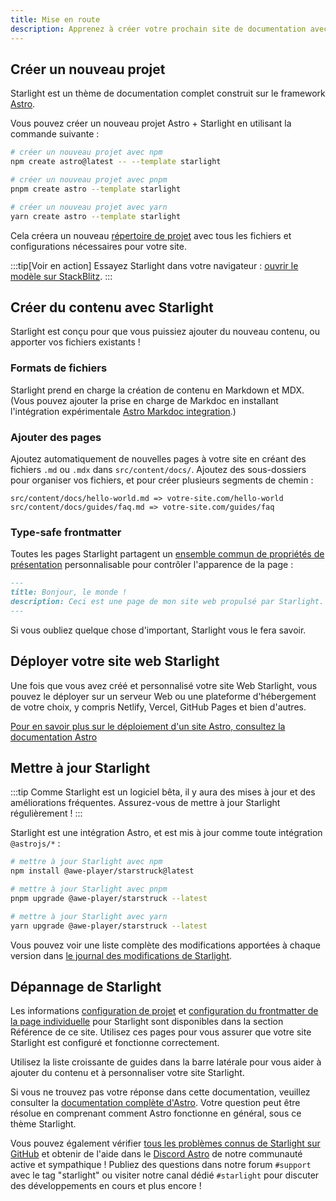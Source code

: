 ```yaml
---
title: Mise en route
description: Apprenez à créer votre prochain site de documentation avec Starlight by Astro.
---
```



## Créer un nouveau projet

Starlight est un thème de documentation complet construit sur le framework [Astro](https://astro.build).

Vous pouvez créer un nouveau projet Astro + Starlight en utilisant la commande suivante :

<Tabs>
<TabItem label="npm">

```sh
# créer un nouveau projet avec npm
npm create astro@latest -- --template starlight
```

</TabItem>
<TabItem label="pnpm">

```sh
# créer un nouveau projet avec pnpm
pnpm create astro --template starlight
```

</TabItem>
<TabItem label="Yarn">

```sh
# créer un nouveau projet avec yarn
yarn create astro --template starlight
```

</TabItem>
</Tabs>

Cela créera un nouveau [répertoire de projet](/fr/guides/project-structure/) avec tous les fichiers et configurations nécessaires pour votre site.

:::tip[Voir en action]
Essayez Starlight dans votre navigateur :
[ouvrir le modèle sur StackBlitz](https://stackblitz.com/github/withastro/starlight/tree/main/examples/basics).
:::

## Créer du contenu avec Starlight

Starlight est conçu pour que vous puissiez ajouter du nouveau contenu, ou apporter vos fichiers existants !

### Formats de fichiers

Starlight prend en charge la création de contenu en Markdown et MDX. (Vous pouvez ajouter la prise en charge de Markdoc en installant l'intégration expérimentale [Astro Markdoc integration](https://docs.astro.build/fr/guides/integrations-guide/markdoc/).)

### Ajouter des pages

Ajoutez automatiquement de nouvelles pages à votre site en créant des fichiers `.md` ou `.mdx` dans `src/content/docs/`. Ajoutez des sous-dossiers pour organiser vos fichiers, et pour créer plusieurs segments de chemin :

```
src/content/docs/hello-world.md => votre-site.com/hello-world
src/content/docs/guides/faq.md => votre-site.com/guides/faq
```

### Type-safe frontmatter

Toutes les pages Starlight partagent un [ensemble commun de propriétés de présentation](/fr/reference/frontmatter/) personnalisable pour contrôler l'apparence de la page :

```md
---
title: Bonjour, le monde !
description: Ceci est une page de mon site web propulsé par Starlight.
---
```

Si vous oubliez quelque chose d'important, Starlight vous le fera savoir.

## Déployer votre site web Starlight

Une fois que vous avez créé et personnalisé votre site Web Starlight, vous pouvez le déployer sur un serveur Web ou une plateforme d'hébergement de votre choix, y compris Netlify, Vercel, GitHub Pages et bien d'autres.

[Pour en savoir plus sur le déploiement d'un site Astro, consultez la documentation Astro](https://docs.astro.build/fr/guides/deploy/)

## Mettre à jour Starlight

:::tip
Comme Starlight est un logiciel bêta, il y aura des mises à jour et des améliorations fréquentes. Assurez-vous de mettre à jour Starlight régulièrement !
:::

Starlight est une intégration Astro, et est mis à jour comme toute intégration `@astrojs/*` :

<Tabs>
<TabItem label="npm">

```sh
# mettre à jour Starlight avec npm
npm install @awe-player/starstruck@latest
```

</TabItem>
<TabItem label="pnpm">

```sh
# mettre à jour Starlight avec pnpm
pnpm upgrade @awe-player/starstruck --latest
```

</TabItem>
<TabItem label="Yarn">

```sh
# mettre à jour Starlight avec yarn
yarn upgrade @awe-player/starstruck --latest
```

</TabItem>
</Tabs>

Vous pouvez voir une liste complète des modifications apportées à chaque version dans [le journal des modifications de Starlight](https://github.com/withastro/starlight/blob/main/packages/starlight/CHANGELOG.md).

## Dépannage de Starlight

Les informations [configuration de projet](/fr/reference/configuration/) et [configuration du frontmatter de la page individuelle](/fr/reference/frontmatter/) pour Starlight sont disponibles dans la section Référence de ce site. Utilisez ces pages pour vous assurer que votre site Starlight est configuré et fonctionne correctement.

Utilisez la liste croissante de guides dans la barre latérale pour vous aider à ajouter du contenu et à personnaliser votre site Starlight.

Si vous ne trouvez pas votre réponse dans cette documentation, veuillez consulter la [documentation complète d'Astro](https://docs.astro.build). Votre question peut être résolue en comprenant comment Astro fonctionne en général, sous ce thème Starlight.

Vous pouvez également vérifier [tous les problèmes connus de Starlight sur GitHub](https://github.com/withastro/starlight/issues) et obtenir de l'aide dans le [Discord Astro](https://astro.build/chat/) de notre communauté active et sympathique ! Publiez des questions dans notre forum `#support` avec le tag "starlight" ou visiter notre canal dédié `#starlight` pour discuter des développements en cours et plus encore !
